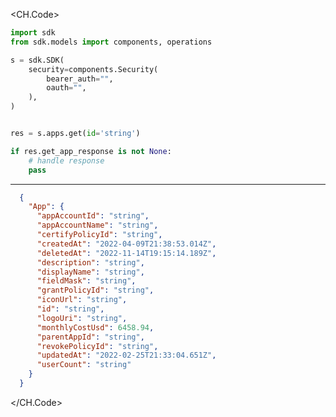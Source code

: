 
<CH.Code>
```python Get.py
import sdk
from sdk.models import components, operations

s = sdk.SDK(
    security=components.Security(
        bearer_auth="",
        oauth="",
    ),
)


res = s.apps.get(id='string')

if res.get_app_response is not None:
    # handle response
    pass
```
---

```json Example Response
  {
    "App": {
      "appAccountId": "string",
      "appAccountName": "string",
      "certifyPolicyId": "string",
      "createdAt": "2022-04-09T21:38:53.014Z",
      "deletedAt": "2022-11-14T19:15:14.189Z",
      "description": "string",
      "displayName": "string",
      "fieldMask": "string",
      "grantPolicyId": "string",
      "iconUrl": "string",
      "id": "string",
      "logoUri": "string",
      "monthlyCostUsd": 6458.94,
      "parentAppId": "string",
      "revokePolicyId": "string",
      "updatedAt": "2022-02-25T21:33:04.651Z",
      "userCount": "string"
    }
  }
```
</CH.Code>
